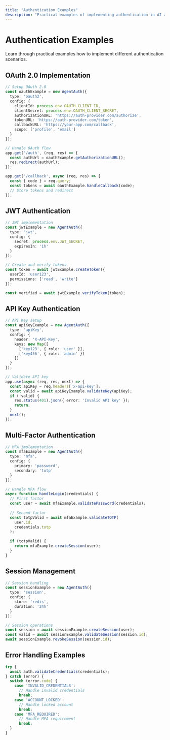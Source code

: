 ```yaml
---
title: "Authentication Examples"
description: "Practical examples of implementing authentication in AI agents"
---
```


# Authentication Examples

Learn through practical examples how to implement different authentication scenarios.

## OAuth 2.0 Implementation

```typescript
// Setup OAuth 2.0
const oauthExample = new AgentAuth({
  type: 'oauth2',
  config: {
    clientId: process.env.OAUTH_CLIENT_ID,
    clientSecret: process.env.OAUTH_CLIENT_SECRET,
    authorizationURL: 'https://auth-provider.com/authorize',
    tokenURL: 'https://auth-provider.com/token',
    callbackURL: 'https://your-app.com/callback',
    scope: ['profile', 'email']
  }
});

// Handle OAuth flow
app.get('/auth', (req, res) => {
  const authUrl = oauthExample.getAuthorizationURL();
  res.redirect(authUrl);
});

app.get('/callback', async (req, res) => {
  const { code } = req.query;
  const tokens = await oauthExample.handleCallback(code);
  // Store tokens and redirect
});
```

## JWT Authentication

```typescript
// JWT implementation
const jwtExample = new AgentAuth({
  type: 'jwt',
  config: {
    secret: process.env.JWT_SECRET,
    expiresIn: '1h'
  }
});

// Create and verify tokens
const token = await jwtExample.createToken({
  userId: 'user123',
  permissions: ['read', 'write']
});

const verified = await jwtExample.verifyToken(token);
```

## API Key Authentication

```typescript
// API Key setup
const apiKeyExample = new AgentAuth({
  type: 'apiKey',
  config: {
    header: 'X-API-Key',
    keys: new Map([
      ['key123', { role: 'user' }],
      ['key456', { role: 'admin' }]
    ])
  }
});

// Validate API key
app.use(async (req, res, next) => {
  const apiKey = req.headers['x-api-key'];
  const valid = await apiKeyExample.validateKey(apiKey);
  if (!valid) {
    res.status(401).json({ error: 'Invalid API key' });
    return;
  }
  next();
});
```

## Multi-Factor Authentication

```typescript
// MFA implementation
const mfaExample = new AgentAuth({
  type: 'mfa',
  config: {
    primary: 'password',
    secondary: 'totp'
  }
});

// Handle MFA flow
async function handleLogin(credentials) {
  // First factor
  const user = await mfaExample.validatePassword(credentials);
  
  // Second factor
  const totpValid = await mfaExample.validateTOTP(
    user.id,
    credentials.totp
  );
  
  if (totpValid) {
    return mfaExample.createSession(user);
  }
}
```

## Session Management

```typescript
// Session handling
const sessionExample = new AgentAuth({
  type: 'session',
  config: {
    store: 'redis',
    duration: '24h'
  }
});

// Session operations
const session = await sessionExample.createSession(user);
const valid = await sessionExample.validateSession(session.id);
await sessionExample.revokeSession(session.id);
```

## Error Handling Examples

```typescript
try {
  await auth.validateCredentials(credentials);
} catch (error) {
  switch (error.code) {
    case 'INVALID_CREDENTIALS':
      // Handle invalid credentials
      break;
    case 'ACCOUNT_LOCKED':
      // Handle locked account
      break;
    case 'MFA_REQUIRED':
      // Handle MFA requirement
      break;
  }
}
